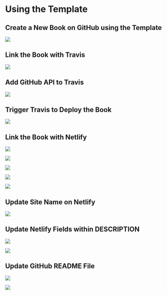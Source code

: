 # Using the Template {#demo}

## Create a New Book on GitHub using the Template

![](images/a9676ba37e5e4ca8b9489239db8cb8d8.png)

## Link the Book with Travis

![](images/baef0bd157faee7c5dac5dbe2712c3b6.png)

## Add GitHub API to Travis

![](images/0fcd976cfcba59500407c33c05ecd4b0.png)

## Trigger Travis to Deploy the Book

![](images/317f5871bf095360684ad70f23eec266.png)

## Link the Book with Netlify

![](images/db5b10aba61256bb01d9731ac2cd0830.png)

![](images/75b90a0fdcfbad8c4cea92c8c0ba013a.png)

![](images/3be8c926bcd3b95f738a64ca8193c3e8.png)

![](images/da630a35606ef9313dae374c8e8f1cd7.png)

![](images/5aae39e4fb32a148c6d8a59f2c87b5de.png)

## Update Site Name on Netlify

![](images/4969813bdca8f1b44bd7b7cd5266ff36.png)

## Update Netlify Fields within DESCRIPTION 

![](images/0d6fe5708049ecd979b23cc75c2ff9dc.png)

![](images/63fd32aaaf30f529e9f1e458e18fbd87.png)

## Update GitHub README File

![](images/1d6ec6730103d6654ec4dc8e03c642be.png)

![](images/1db9c26c547348c10d24a7f86ce3d3ca.png)